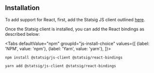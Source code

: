 

## Installation

To add support for React, first, add the Statsig JS client outlined [here](/client/javascript-sdk).

Once the Statsig client is installed, you can add the React bindings as described below:

<Tabs
  defaultValue="npm"
  groupId="js-install-choice"
  values={[
    {label: 'NPM', value: 'npm'},
    {label: 'Yarn', value: 'yarn'},
  ]}>

  <TabItem value="npm">

```shell
npm install @statsig/js-client @statsig/react-bindings
```

  </TabItem>
  <TabItem value="yarn">

```shell
yarn add @statsig/js-client @statsig/react-bindings
```

  </TabItem>
</Tabs>

